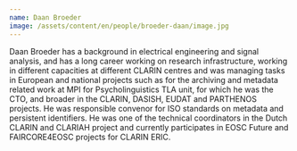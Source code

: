 ```yaml
---
name: Daan Broeder
image: /assets/content/en/people/broeder-daan/image.jpg
---
```

Daan Broeder has a background in electrical engineering and signal analysis, and has a long career working on research infrastructure, working in different capacities at different CLARIN centres and was managing tasks in European and national projects such as for the archiving and metadata related work at MPI for Psycholinguistics TLA unit, for which he was the CTO, and broader in the CLARIN, DASISH, EUDAT and PARTHENOS projects. He was responsible convenor for ISO standards on metadata and persistent identifiers. He was one of the technical coordinators in the Dutch CLARIN and CLARIAH project and currently participates in EOSC Future and FAIRCORE4EOSC projects for CLARIN ERIC.
